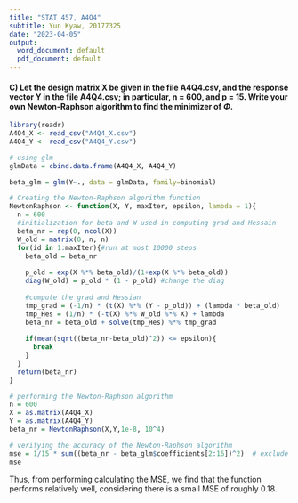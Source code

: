 ```yaml
---
title: "STAT 457, A4Q4"
subtitle: Yun Kyaw, 20177325
date: "2023-04-05"
output:
  word_document: default
  pdf_document: default
---
```

#### C) Let the design matrix X be given in the file A4Q4.csv, and the response vector Y in the file A4Q4.csv; in particular, n = 600, and p = 15. Write your own Newton-Raphson algorithm to find the minimizer of $\Phi$.  

```r
library(readr)
A4Q4_X <- read_csv("A4Q4_X.csv")
A4Q4_Y <- read_csv("A4Q4_Y.csv")
```

```r
# using glm
glmData = cbind.data.frame(A4Q4_X, A4Q4_Y)

beta_glm = glm(Y~., data = glmData, family=binomial)
```

``` r
# Creating the Newton-Raphson algorithm function
NewtonRaphson <- function(X, Y, maxIter, epsilon, lambda = 1){
  n = 600
  #initialization for beta and W used in computing grad and Hessain
  beta_nr = rep(0, ncol(X))
  W_old = matrix(0, n, n)
  for(id in 1:maxIter){#run at most 10000 steps
    beta_old = beta_nr
    
    p_old = exp(X %*% beta_old)/(1+exp(X %*% beta_old))
    diag(W_old) = p_old * (1 - p_old) #change the diag
    
    #compute the grad and Hessian
    tmp_grad = (-1/n) * (t(X) %*% (Y - p_old)) + (lambda * beta_old)
    tmp_Hes = (1/n) * (-t(X) %*% W_old %*% X) + lambda
    beta_nr = beta_old + solve(tmp_Hes) %*% tmp_grad
    
    if(mean(sqrt((beta_nr-beta_old)^2)) <= epsilon){
      break
    }
  }
  return(beta_nr)
}
```

```r
# performing the Newton-Raphson algorithm
n = 600
X = as.matrix(A4Q4_X)
Y = as.matrix(A4Q4_Y)
beta_nr = NewtonRaphson(X,Y,1e-8, 10^4)
```

```r
# verifying the accuracy of the Newton-Raphson algorithm
mse = 1/15 * sum((beta_nr - beta_glm$coefficients[2:16])^2)  # exclude the intercept in glm
mse
```
Thus, from performing calculating the MSE, we find that the function performs relatively well, considering there is a small MSE of roughly 0.18.
